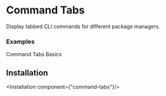 # Command Tabs
Display tabbed CLI commands for different package managers.


### Examples
Command Tabs Basics

<ComponentPreview component="commandtabs" />

## Installation

<Installation component={"command-tabs"}/>


<br/>
<br/>
